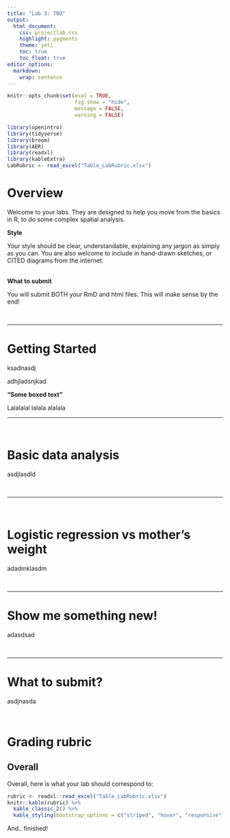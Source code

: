 ```yaml
---
title: "Lab 3: TBD"
output:
  html_document:
    css: projectlab.css
    highlight: pygments
    theme: yeti
    toc: true
    toc_float: true
editor_options: 
  markdown: 
    wrap: sentence
---
```


```r
knitr::opts_chunk$set(eval = TRUE, 
                      fig.show = "hide", 
                      message = FALSE, 
                      warning = FALSE)

library(openintro)
library(tidyverse)
library(broom)
library(AER)
library(readxl)
library(kableExtra)
LabRubric <- read_excel("Table_LabRubric.xlsx")
```

# Overview

Welcome to your labs. They are designed to help you move from the basics in R, to do some complex spatial analysis. 

**Style**

Your style should be clear, understandable, explaining any jargon as simply as you can. You are also welcome to include in hand-drawn sketches, or CITED diagrams from the internet.
<br><br>

**What to submit**

You will submit BOTH your RmD and html files. This will make sense by the end!

<br>

------------------------------------------------------------------------

# Getting Started

ksadnasdj

adhjladsnjkad

::: {#boxedtext}
**"Some boxed text"**

Lalalalal 
lalala
alalala
:::

------------------------------------------------------------------------

<br>

# Basic data analysis


asdjlasdld

<br>

------------------------------------------------------------------------

<br>


# Logistic regression vs mother's weight

adadmklasdm

<br>




------------------------------------------------------------------------

# Show me something new!

adasdsad

<br>


------------------------------------------------------------------------

# What to submit?

asdjnasda

<br>



# Grading rubric



## Overall

Overall, here is what your lab should correspond to:

```r
rubric <- readxl::read_excel("Table_LabRubric.xlsx")
knitr::kable(rubric) %>%   
  kable_classic_2() %>%
  kable_styling(bootstrap_options = c("striped", "hover", "responsive"))

```


And.. finished!








